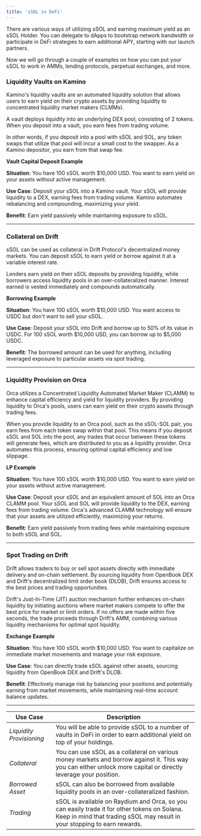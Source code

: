 ```yaml
---
title: 'sSOL in DeFi'
---
```

There are various ways of utilizing sSOL and earning maximum yield as an sSOL Holder. You can delegate to dApps to bootstrap network bandwidth or participate in DeFi strategies to earn additional APY, starting with our launch partners.

Now we will go through a couple of examples on how you can put your sSOL to work in AMMs, lending protocols, perpetual exchanges, and more.

### Liquidity Vaults on Kamino

Kamino's liquidity vaults are an automated liquidity solution that allows users to earn yield on their crypto assets by providing liquidity to concentrated liquidity market makers (CLMMs).

A vault deploys liquidity into an underlying DEX pool, consisting of 2 tokens. When you deposit into a vault, you earn fees from trading volume.

In other words, if you deposit into a pool with sSOL and SOL, any token swaps that utilize that pool will incur a small cost to the swapper. As a Kamino depositor, you earn from that swap fee.

**Vault Capital Deposit Example**

**Situation**: You have 100 sSOL worth $10,000 USD. You want to earn yield on your assets without active management.

**Use Case**: Deposit your sSOL into a Kamino vault. Your sSOL will provide liquidity to a DEX, earning fees from trading volume. Kamino automates rebalancing and compounding, maximizing your yield.

**Benefit**: Earn yield passively while maintaining exposure to sSOL.

***

### Collateral on Drift

sSOL can be used as collateral in Drift Protocol's decentralized money markets. You can deposit sSOL to earn yield or borrow against it at a variable interest rate.

Lenders earn yield on their sSOL deposits by providing liquidity, while borrowers access liquidity pools in an over-collateralized manner. Interest earned is vested immediately and compounds automatically.

**Borrowing Example**

**Situation**: You have 100 sSOL worth $10,000 USD. You want access to USDC but don't want to sell your sSOL.

**Use Case**: Deposit your sSOL into Drift and borrow up to 50% of its value in USDC. For 100 sSOL worth $10,000 USD, you can borrow up to $5,000 USDC.

**Benefit**: The borrowed amount can be used for anything, including leveraged exposure to particular assets via spot trading.

***

### Liquidity Provision on Orca

Orca utilizes a Concentrated Liquidity Automated Market Maker (CLAMM) to enhance capital efficiency and yield for liquidity providers. By providing liquidity to Orca's pools, users can earn yield on their crypto assets through trading fees.

When you provide liquidity to an Orca pool, such as the sSOL-SOL pair, you earn fees from each token swap within that pool. This means if you deposit sSOL and SOL into the pool, any trades that occur between these tokens will generate fees, which are distributed to you as a liquidity provider. Orca automates this process, ensuring optimal capital efficiency and low slippage.

**LP Example**

**Situation**: You have 100 sSOL worth $10,000 USD. You want to earn yield on your assets without active management.

**Use Case**: Deposit your sSOL and an equivalent amount of SOL into an Orca CLAMM pool. Your sSOL and SOL will provide liquidity to the DEX, earning fees from trading volume. Orca's advanced CLAMM technology will ensure that your assets are utilized efficiently, maximizing your returns.

**Benefit**: Earn yield passively from trading fees while maintaining exposure to both sSOL and SOL.

***

### Spot Trading on Drift

Drift allows traders to buy or sell spot assets directly with immediate delivery and on-chain settlement. By sourcing liquidity from OpenBook DEX and Drift's decentralized limit order book (DLOB), Drift ensures access to the best prices and trading opportunities.

Drift's Just-In-Time (JIT) auction mechanism further enhances on-chain liquidity by initiating auctions where market makers compete to offer the best price for market or limit orders. If no offers are made within five seconds, the trade proceeds through Drift's AMM, combining various liquidity mechanisms for optimal spot liquidity.

**Exchange Example**

**Situation**: You have 100 sSOL worth $10,000 USD. You want to capitalize on immediate market movements and manage your risk exposure.

**Use Case**: You can directly trade sSOL against other assets, sourcing liquidity from OpenBook DEX and Drift's DLOB.

**Benefit**: Effectively manage risk by balancing your positions and potentially earning from market movements, while maintaining real-time account balance updates.

***

| **Use Case**                        | **Description**                                                                                                                                                            |
| ----------------------------------- | -------------------------------------------------------------------------------------------------------------------------------------------------------------------------- |
| _Liquidity Provisioning_            | You will be able to provide sSOL to a number of vaults in DeFi in order to earn additional yield on top of your holdings.                                                  |
| _Collateral_    | You can use sSOL as a collateral on various money markets and borrow against it. This way you can either unlock more capital or directly leverage your position.           |
| _Borrowed Asset_  | sSOL can also be borrowed from available liquidity pools in an over-collateralized fashion.                                                                                |
| _Trading_       | sSOL is available on Raydium and Orca, so you can easily trade it for other tokens on Solana. Keep in mind that trading sSOL may result in your stopping to earn rewards.  |